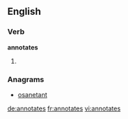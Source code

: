 
==English==

===Verb===
'''annotates'''

# {{third-person singular of|[[annotate]]}}

===Anagrams===
* [[osanetant#English|osanetant]]

[[de:annotates]]
[[fr:annotates]]
[[vi:annotates]]